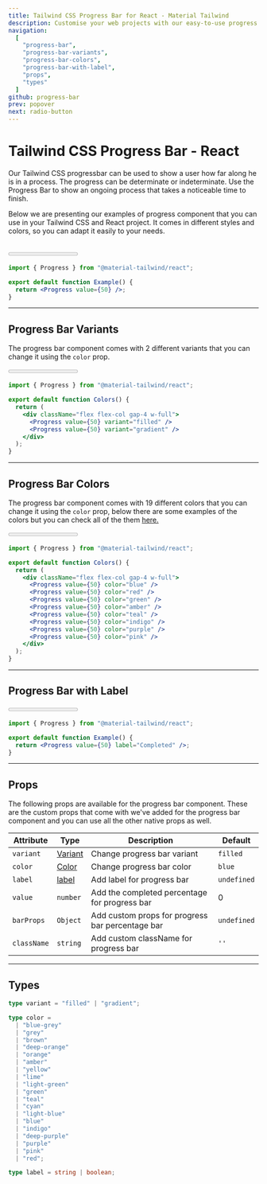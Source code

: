 ```yaml
---
title: Tailwind CSS Progress Bar for React - Material Tailwind
description: Customise your web projects with our easy-to-use progress bar component for Tailwind CSS and React using Material Design guidelines.
navigation:
  [
    "progress-bar",
    "progress-bar-variants",
    "progress-bar-colors",
    "progress-bar-with-label",
    "props",
    "types"
  ]
github: progress-bar
prev: popover
next: radio-button
---
```


# Tailwind CSS Progress Bar - React

Our Tailwind CSS progressbar can be used to show a user how far along he is in a process. The progress can be determinate or indeterminate. Use the Progress Bar to show an ongoing process that takes a noticeable time to finish.

Below we are presenting our examples of progress component that you can use in your Tailwind CSS and React project. It comes in different styles and colors, so you can adapt it easily to your needs.

<br />

<ComponentCard id="progress-bar">
  <Progress value={50} />
</ComponentCard>

```jsx showLineNumbers {1, 4}
import { Progress } from "@material-tailwind/react";

export default function Example() {
  return <Progress value={50} />;
}
```

---

## Progress Bar Variants

The progress bar component comes with 2 different variants that you can change it using the <Code>color</Code> prop.

<ComponentCard id="progress-bar-variants">
  <div className="flex flex-col gap-4 w-full">
    <Progress value={50} variant="filled" />
    <Progress value={50} variant="gradient" />
  </div>
</ComponentCard>

```jsx showLineNumbers {6-7}
import { Progress } from "@material-tailwind/react";

export default function Colors() {
  return (
    <div className="flex flex-col gap-4 w-full">
      <Progress value={50} variant="filled" />
      <Progress value={50} variant="gradient" />
    </div>
  );
}
```

---

## Progress Bar Colors

The progress bar component comes with 19 different colors that you can change it using the <Code>color</Code> prop, below there are some examples of the colors but you can check all of the them [here.](#props)

<ComponentCard id="progress-bar-colors">
  <div className="flex flex-col gap-4 w-full">
    <Progress value={50} color="blue" />
    <Progress value={50} color="red" />
    <Progress value={50} color="green" />
    <Progress value={50} color="amber" />
    <Progress value={50} color="teal" />
    <Progress value={50} color="indigo" />
    <Progress value={50} color="purple" />
    <Progress value={50} color="pink" />
  </div>
</ComponentCard>

```jsx showLineNumbers {6-13}
import { Progress } from "@material-tailwind/react";

export default function Colors() {
  return (
    <div className="flex flex-col gap-4 w-full">
      <Progress value={50} color="blue" />
      <Progress value={50} color="red" />
      <Progress value={50} color="green" />
      <Progress value={50} color="amber" />
      <Progress value={50} color="teal" />
      <Progress value={50} color="indigo" />
      <Progress value={50} color="purple" />
      <Progress value={50} color="pink" />
    </div>
  );
}
```

---

## Progress Bar with Label

<ComponentCard id="progress-bar-with-label">
  <Progress value={50} label="Completed" />
</ComponentCard>

```jsx showLineNumbers {4}
import { Progress } from "@material-tailwind/react";

export default function Example() {
  return <Progress value={50} label="Completed" />;
}
```

---

## Props

<span id="props" className="scroll-mt-48" />
The following props are available for the progress bar component. These are the custom
props that come with we've added for the progress bar component and you can use all
the other native props as well.

| Attribute   | Type                      | Description                                      | Default                      |
| ----------- | ------------------------- | ------------------------------------------------ | ---------------------------- |
| `variant`   | [Variant](#types)         | Change progress bar variant                      | <Code small>filled</Code>    |
| `color`     | [Color](#types)           | Change progress bar color                        | <Code small>blue</Code>      |
| `label`     | [label](#types)           | Add label for progress bar                       | <Code small>undefined</Code> |
| `value`     | <Code small>number</Code> | Add the completed percentage for progress bar    | 0                            |
| `barProps`  | <Code small>Object</Code> | Add custom props for progress bar percentage bar | <Code small>undefined</Code> |
| `className` | <Code small>string</Code> | Add custom className for progress bar            | `''`                         |

---

## Types

<span id="types" className="scroll-mt-48" />

```ts
type variant = "filled" | "gradient";
```

```ts
type color =
  | "blue-grey"
  | "grey"
  | "brown"
  | "deep-orange"
  | "orange"
  | "amber"
  | "yellow"
  | "lime"
  | "light-green"
  | "green"
  | "teal"
  | "cyan"
  | "light-blue"
  | "blue"
  | "indigo"
  | "deep-purple"
  | "purple"
  | "pink"
  | "red";
```

```ts
type label = string | boolean;
```

